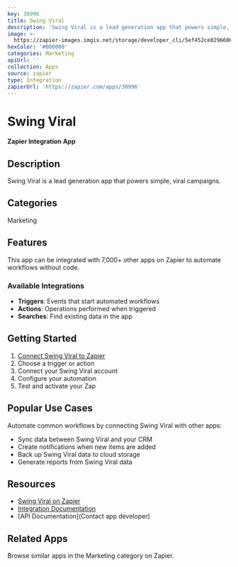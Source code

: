 ```yaml
---
key: 30996
title: Swing Viral
description: 'Swing Viral is a lead generation app that powers simple, viral campaigns.'
image: >-
  https://zapier-images.imgix.net/storage/developer_cli/5ef452ce82966069c2315a671db30886.png?auto=format%2Ccompress&ixlib=python-3.0.0&q=50
hexColor: '#000000'
categories: Marketing
apiUrl: ''
collection: Apps
source: zapier
type: Integration
zapierUrl: 'https://zapier.com/apps/30996'
---
```

# Swing Viral

**Zapier Integration App**

## Description

Swing Viral is a lead generation app that powers simple, viral campaigns.

## Categories

Marketing

## Features

This app can be integrated with 7,000+ other apps on Zapier to automate workflows without code.

### Available Integrations

- **Triggers**: Events that start automated workflows
- **Actions**: Operations performed when triggered
- **Searches**: Find existing data in the app

## Getting Started

1. [Connect Swing Viral to Zapier](https://zapier.com/apps/30996)
2. Choose a trigger or action
3. Connect your Swing Viral account
4. Configure your automation
5. Test and activate your Zap

## Popular Use Cases

Automate common workflows by connecting Swing Viral with other apps:

- Sync data between Swing Viral and your CRM
- Create notifications when new items are added
- Back up Swing Viral data to cloud storage
- Generate reports from Swing Viral data

## Resources

- [Swing Viral on Zapier](https://zapier.com/apps/30996)
- [Integration Documentation](https://zapier.com/apps/30996/integrations)
- [API Documentation](Contact app developer)

## Related Apps

Browse similar apps in the Marketing category on Zapier.
